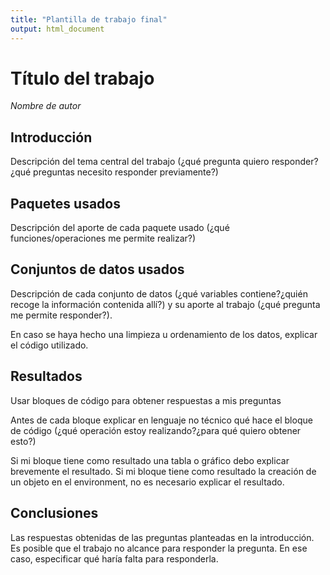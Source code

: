 ```yaml
---
title: "Plantilla de trabajo final"
output: html_document
---
```


# Título del trabajo

*Nombre de autor*

## Introducción

Descripción del tema central del trabajo (¿qué pregunta quiero responder?¿qué preguntas necesito responder previamente?)

## Paquetes usados

Descripción del aporte de cada paquete usado (¿qué funciones/operaciones me permite realizar?)

## Conjuntos de datos usados

Descripción de cada conjunto de datos (¿qué variables contiene?¿quién recoge la información contenida allí?) y su aporte al trabajo (¿qué pregunta me permite responder?).

En caso se haya hecho una limpieza u ordenamiento de los datos, explicar el código utilizado.

## Resultados

Usar bloques de código para obtener respuestas a mis preguntas

Antes de cada bloque explicar en lenguaje no técnico qué hace el bloque de código (¿qué operación estoy realizando?¿para qué quiero obtener esto?)

Si mi bloque tiene como resultado una tabla o gráfico debo explicar brevemente el resultado. Si mi bloque tiene como resultado la creación de un objeto en el environment, no es necesario explicar el resultado.

## Conclusiones

Las respuestas obtenidas de las preguntas planteadas en la introducción. Es posible que el trabajo no alcance para responder la pregunta. En ese caso, especificar qué haría falta para responderla.
